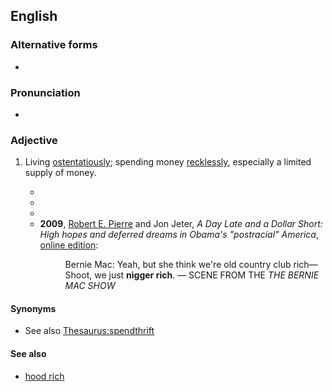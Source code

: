 {{also|nigger-rich}}
==English==

===Alternative forms===
* {{l|en|nigger-rich}}

===Pronunciation===
* {{audio|en|En-au-nigger rich.ogg|Audio (AU)}}

===Adjective===
{{en-adj|-}}

# {{lb|en|idiomatic|offensive|ethnic slur|of a person}} Living [[ostentatiously]]; spending money [[recklessly]], especially a limited supply of money.
#* {{quote-book|en|year=2004|author=Red Jordan Arobateau|title=The Rich/The Poor in Spirit|isbn=9781411619173|pageurl=http://books.google.ca/books?id=VsTpQ4yDJa0C&pg=PA177&dq=%22nigger+rich%22&hl=en&sa=X&ei=bggNT-a1I-rg0QH3__HtBQ&ved=0CDsQ6AEwAjgK#v=onepage&q=%22nigger%20rich%22&f=false|page=177
|passage=The hos were young, '''nigger-rich''' and sassy. On a good night these girls age 16 to 23 could earn $80 minimum.}}
#* {{quote-book|en|year=2005|author=[[w:Robert B. Parker|Robert B. Parker]]|title=Double Play|isbn=9780425199633|pageurl=http://books.google.ca/books?id=8YtEIKIG_UoC&pg=PA34&dq=%22nigger+rich%22&hl=en&sa=X&ei=bggNT-a1I-rg0QH3__HtBQ&ved=0CEwQ6AEwBTgK#v=onepage&q=%22nigger%20rich%22&f=false|page=35
|passage=People who spent money foolishly on ostentation were '''nigger rich'''.}}
#* {{quote-book|en|year=2007|author=Johnny Wright|title=The Lost Chagall|pageurl=http://books.google.ca/books?id=VR_SCTyhVYQC&pg=PA186&dq=%22nigger+rich%22&hl=en&sa=X&ei=bggNT-a1I-rg0QH3__HtBQ&ved=0CEEQ6AEwAzgK#v=onepage&q=%22nigger%20rich%22&f=false|pages=186-187|isbn=9781434327567
|passage="What is this ‘'''nigger rich'''’ you speak of?" Grandmother Nina asked, interrupting Walter's saga.<br>. . . "Well, ‘'''Nigger rich'''’ is an expression in America, especially the southeast, which loosely translated means: When a man who has an abundance of money, who has never had that much money, he usually goes out and spends it foolishly. It was attributed to blacks in America, because often, when they acquire a windfall of money, they seem to go out and purchase big cars, usually a Cadillac."}}
#* '''2009''', [[w:Robert E. Pierre|Robert E. Pierre]] and Jon Jeter, ''A Day Late and a Dollar Short: High hopes and deferred dreams in Obama's "postracial" America'', [http://books.google.ca/books?id=mGKfUk1GXsUC&dq=%22nigger+rich%22&q=%22nigger+rich%22#v=snippet&q=%22nigger%20rich%22&f=false online edition]:
#*: Bernie Mac: Yeah, but she think we're old country club rich—Shoot, we just '''nigger rich'''. — SCENE FROM THE ''THE BERNIE MAC SHOW''

====Synonyms====
* See also [[Thesaurus:spendthrift]]

====See also====
* [[hood rich]]